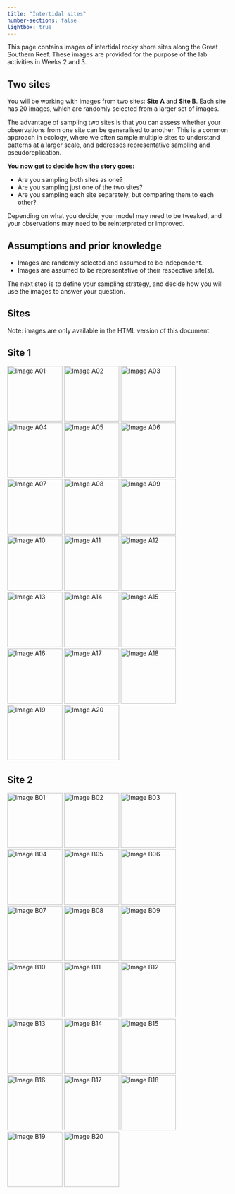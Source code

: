 ```yaml
---
title: "Intertidal sites"
number-sections: false
lightbox: true
---
```


This page contains images of intertidal rocky shore sites along the Great Southern Reef. These images are provided for the purpose of the lab activities in Weeks 2 and 3.

## Two sites
You will be working with images from two sites: **Site A** and **Site B**. Each site has 20 images, which are randomly selected from a larger set of images.

The advantage of sampling two sites is that you can assess whether your observations from one site can be generalised to another. This is a common approach in ecology, where we often sample multiple sites to understand patterns at a larger scale, and addresses representative sampling and pseudoreplication.

:::{.callout-important}
**You now get to decide how the story goes:**

- Are you sampling both sites as one?
- Are you sampling just one of the two sites?
- Are you sampling each site separately, but comparing them to each other?

Depending on what you decide, your model may need to be tweaked, and your observations may need to be reinterpreted or improved.
:::

## Assumptions and prior knowledge

- Images are randomly selected and assumed to be independent.
- Images are assumed to be representative of their respective site(s).

The next step is to define your sampling strategy, and decide how you will use the images to answer your question.

::: {.column-page}
## Sites

Note: images are only available in the HTML version of this document. 

::: {.content-visible unless-format="pdf"}
::: {.panel-tabset}

## Site 1

![Image A01](assets/site01/IMG_0179.jpeg){group="site1" width=125 .lightbox}
![Image A02](assets/site01/IMG_0577.jpeg){group="site1" width=125 .lightbox}
![Image A03](assets/site01/IMG_1146.jpeg){group="site1" width=125 .lightbox}
![Image A04](assets/site01/IMG_1244.jpeg){group="site1" width=125 .lightbox}
![Image A05](assets/site01/IMG_1880.jpeg){group="site1" width=125 .lightbox}
![Image A06](assets/site01/IMG_3681.jpeg){group="site1" width=125 .lightbox}
![Image A07](assets/site01/IMG_4254.jpeg){group="site1" width=125 .lightbox}
![Image A08](assets/site01/IMG_4535.jpeg){group="site1" width=125 .lightbox}
![Image A09](assets/site01/IMG_4892.jpeg){group="site1" width=125 .lightbox}
![Image A10](assets/site01/IMG_4950.jpeg){group="site1" width=125 .lightbox}
![Image A11](assets/site01/IMG_5059.jpeg){group="site1" width=125 .lightbox}
![Image A12](assets/site01/IMG_5408.jpeg){group="site1" width=125 .lightbox}
![Image A13](assets/site01/IMG_7174.jpeg){group="site1" width=125 .lightbox}
![Image A14](assets/site01/IMG_7210.jpeg){group="site1" width=125 .lightbox}
![Image A15](assets/site01/IMG_7523.jpeg){group="site1" width=125 .lightbox}
![Image A16](assets/site01/IMG_7819.jpeg){group="site1" width=125 .lightbox}
![Image A17](assets/site01/IMG_8017.jpeg){group="site1" width=125 .lightbox}
![Image A18](assets/site01/IMG_9428.jpeg){group="site1" width=125 .lightbox}
![Image A19](assets/site01/IMG_9712.jpeg){group="site1" width=125 .lightbox}
![Image A20](assets/site01/IMG_9918.jpeg){group="site1" width=125 .lightbox}

## Site 2

![Image B01](assets/site02/IMG_0889.jpeg){group="site2" width=125 .lightbox}
![Image B02](assets/site02/IMG_1121.jpeg){group="site2" width=125 .lightbox}
![Image B03](assets/site02/IMG_1172.jpeg){group="site2" width=125 .lightbox}
![Image B04](assets/site02/IMG_1185.jpeg){group="site2" width=125 .lightbox}
![Image B05](assets/site02/IMG_1242.jpeg){group="site2" width=125 .lightbox}
![Image B06](assets/site02/IMG_1686.jpeg){group="site2" width=125 .lightbox}
![Image B07](assets/site02/IMG_2431.jpeg){group="site2" width=125 .lightbox}
![Image B08](assets/site02/IMG_4757.jpeg){group="site2" width=125 .lightbox}
![Image B09](assets/site02/IMG_6045.jpeg){group="site2" width=125 .lightbox}
![Image B10](assets/site02/IMG_6077.jpeg){group="site2" width=125 .lightbox}
![Image B11](assets/site02/IMG_6158.jpeg){group="site2" width=125 .lightbox}
![Image B12](assets/site02/IMG_6355.jpeg){group="site2" width=125 .lightbox}
![Image B13](assets/site02/IMG_7066.jpeg){group="site2" width=125 .lightbox}
![Image B14](assets/site02/IMG_8123.jpeg){group="site2" width=125 .lightbox}
![Image B15](assets/site02/IMG_8150.jpeg){group="site2" width=125 .lightbox}
![Image B16](assets/site02/IMG_8175.jpeg){group="site2" width=125 .lightbox}
![Image B17](assets/site02/IMG_8338.jpeg){group="site2" width=125 .lightbox}
![Image B18](assets/site02/IMG_8515.jpeg){group="site2" width=125 .lightbox}
![Image B19](assets/site02/IMG_9254.jpeg){group="site2" width=125 .lightbox}
![Image B20](assets/site02/IMG_9688.jpeg){group="site2" width=125 .lightbox}

:::
:::
:::
